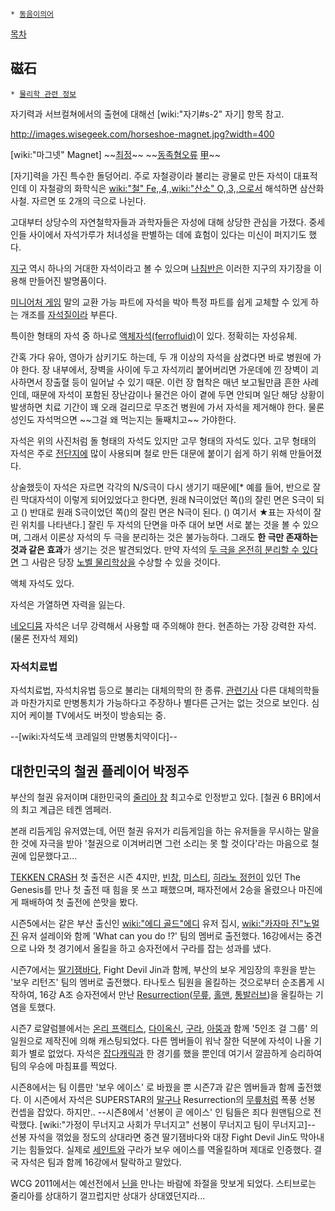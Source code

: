  * [[동음이의어]]

[[목차]]

== 磁石 ==
 * [[물리학 관련 정보]] 

자기력과 서브컬쳐에서의 출현에 대해선 [wiki:"자기#s-2" 자기] 항목 참고.

http://images.wisegeek.com/horseshoe-magnet.jpg?width=400

[wiki:"마그넷" Magnet]
~~[[최정]]~~
~~[[동족혐오]]류 [[甲]]~~

[자기]력을 가진 특수한 돌덩어리. 주로 자철광이라 불리는 광물로 만든 자석이 대표적인데 이 자철광의 화학식은 [[wiki:"철" Fe,,4,,]][[wiki:"산소" O,,3,,]]으로서 해석하면 삼산화사철. 자르면 또 2개의 극으로 나뉜다.

고대부터 상당수의 자연철학자들과 과학자들은 자성에 대해 상당한 관심을 가졌다. 중세인들 사이에서 자석가루가 처녀성을 판별하는 데에 효험이 있다는 미신이 퍼지기도 했다.

[[지구]] 역시 하나의 거대한 자석이라고 볼 수 있으며 [[나침반]]은 이러한 지구의 자기장을 이용해 만들어진 발명품이다.

[[미니어처 게임]] 말의 교환 가능 파트에 자석을 박아 특정 파트를 쉽게 교체할 수 있게 하는 개조를 [[자석질]]이라 부른다.

특이한 형태의 자석 중 하나로 [https://www.youtube.com/watch?v=Q0pSP7dO0M8 액체자석(ferrofluid)]이 있다. 정확히는 자성유체.

간혹 가다 유아, 영아가 삼키기도 하는데, 두 개 이상의 자석을 삼켰다면 바로 병원에 가야 한다. 장 내부에서, 장벽을 사이에 두고 자석끼리 붙어버리면 가운데에 낀 장벽이 괴사하면서 장출혈 등이 일어날 수 있기 때문. 이런 장 협착은 매년 보고될만큼 흔한 사례인데, 때문에 자석이 포함된 장난감이나 물건은 아이 곁에 두면 안되며 일단 해당 상황이 발생하면 치료 기간이 꽤 오래 걸리므로 무조건 병원에 가서 자석을 제거해야 한다. 물론 성인도 자석먹으면 ~~그걸 왜 먹는지는 둘째치고~~ 가야한다.

자석은 위의 사진처럼 돌 형태의 자석도 있지만 고무 형태의 자석도 있다. 고무 형태의 자석은 주로 [[전단]]지에 많이 사용되며 철로 만든 대문에 붙이기 쉽게 하기 위해 만들어졌다.

상술했듯이 자석은 자르면 각각의 N/S극이 다시 생기기 때문에[* 예를 들어, 반으로 잘린 막대자석이 {{{#red ■■■■}}}{{{#blue ■■■■}}} 이렇게 되어있었다고 한다면, 원래 N극이었던 쪽({{{#red ■■■★}}})의 잘린 면은 S극이 되고 ({{{#red ■■}}}{{{#blue ■★}}}) 반대로 원래 S극이었던 쪽({{{#blue ★■■■}}})의 잘린 면은 N극이 된다. ({{{#red ★■}}}{{{#blue ■■}}}) 여기서 ★표는 자석이 잘린 위치를 나타낸다.] 잘린 두 자석의 단면을 마주 대어 보면 서로 붙는 것을 볼 수 있으며, 그래서 이론상 자석의 두 극을 분리하는 것은 불가능하다. 그래도 '''한 극만 존재하는 것과 같은 효과'''가 생기는 것은 발견되었다. 만약 자석의 [[모노폴|두 극을 온전히 분리할 수 있다면]] 그 사람은 당장 [[노벨 물리학상]]을 수상할 수 있을 것이다.

액체 자석도 있다. 

자석은 가열하면 자력을 잃는다.

[[네오디뮴]] 자석은 너무 강력해서 사용할 때 주의해야 한다. 현존하는 가장 강력한 자석. (물론 전자석 제외)

=== 자석치료법 ===
자석치료법, 자석치유법 등으로 불리는 대체의학의 한 종류. [http://weekly.donga.com/docs/magazine/weekly/2005/01/14/200501140500007/200501140500007_1.html 관련기사]
다른 대체의학들과 마찬가지로 만병통치가 가능하다고 주장하나 별다른 근거는 없는 것으로 보인다. 심지어 케이블 TV에서도 버젓이 방송되는 중.


--[wiki:자석도색 코레일의 만병통치약이다]--
== 대한민국의 철권 플레이어 박정주 ==
부산의 철권 유저이며 대한민국의 [[줄리아 창]] 최고수로 인정받고 있다. [철권 6 BR]에서의 최고 계급은 테켄 엠페러.

본래 리듬게임 유저였는데, 어떤 철권 유저가 리듬게임을 하는 유저들을 무시하는 말을 한 것에 자극을 받아 '철권으로 이겨버리면 그런 소리는 못 할 것이다'라는 마음으로 철권에 입문했다고... 

[[TEKKEN CRASH]] 첫 출전은 시즌 4지만, [[빈창]], [[미스티]], [[히라노 정헌]]이 있던 The Genesis를 만나 첫 출전 때 힘을 못 쓰고 패했으며, 패자전에서 2승을 올렸으나 마진에게 패배하여 첫 출전에 쓴맛을 봤다.

시즌5에서는 같은 부산 출신인 [[wiki:"에디 골드"에디]] 유저 집시, [[wiki:"카자마 진"노멀진]] 유저 설레이와 함께 'What can you do !?' 팀의 멤버로 출전했다. 16강에서는 중견으로 나와 첫 경기에서 올킬을 하고 승자전에서 구라를 잡는 성과를 냈다.

시즌7에서는 [[딸기잼바다]], Fight Devil Jin과 함께, 부산의 보우 게임장의 후원을 받는 '보우 리턴즈' 팀의 멤버로 출전했다. 타나토스 팀원을 올킬하는 것으로부터 순조롭게 시작하여, 16강 A조 승자전에서 만난 [[Resurrection]]([[무릎]], [[홀맨]], [[통발러브]])을 올킬하는 기염을 토했다.

시즌7 로얄럼블에서는 [[온리 프랙티스]], [[다이옥신]], [[구라]], [[아뚱]]과 함께 '5인조 걸 그룹' 의 일원으로 제작진에 의해 캐스팅되었다. 다른 멤버들이 워낙 잘한 덕분에 자석이 나올 기회가 별로 없었다. 자석은 [[잡다캐릭]]과 한 경기를 했을 뿐인데 여기서 깔끔하게 승리하여 팀의 우승에 마침표를 찍었다.

시즌8에서는 팀 이름만 '보우 에이스' 로 바꿨을 뿐 시즌7과 같은 멤버들과 함께 출전했다. 이 시즌에서 자석은 SUPERSTAR의 [[말구]]나 Resurrection의 [[무릎]]처럼 폭풍 선봉 컨셉을 잡았다. 하지만.. --시즌8에서 '선봉이 곧 에이스' 인 팀들은 죄다 원맨팀으로 전락했다. [wiki:"가정이 무너지고 사회가 무너지고" 선봉이 무너지고 팀이 무너지고]-- 선봉 자석을 꺾었을 정도의 상대라면 중견 딸기잼바다와 대장 Fight Devil Jin도 막아내기는 힘들었다. 실제로 [[세인트]]와 구라가 보우 에이스를 역올킬하며 제대로 인증했다. 결국 자석은 팀과 함께 16강에서 탈락하고 말았다.

WCG 2011에서는 예선전에서 [[닌]]을 만나는 바람에 좌절을 맛보게 되었다. 스티브로는 줄리아를 상대하기 껄끄럽지만 상대가 상대였던지라...
